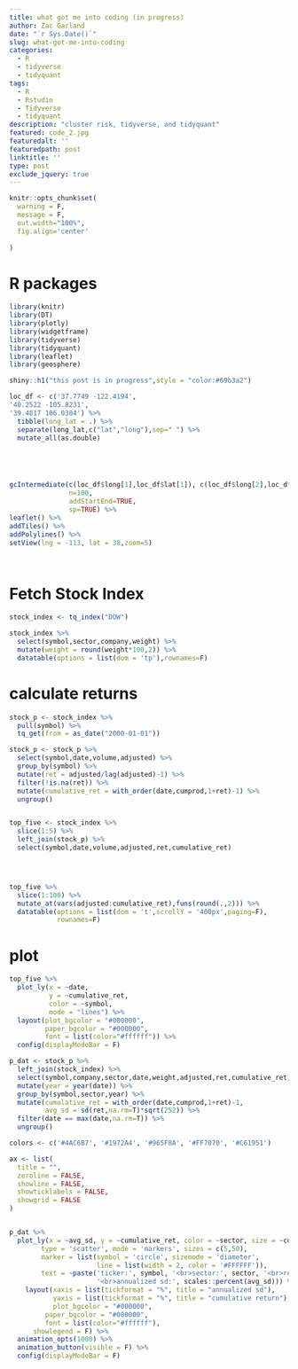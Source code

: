```yaml
---
title: what got me into coding (in progress)
author: Zac Garland
date: "`r Sys.Date()`"
slug: what-got-me-into-coding
categories:
  - R
  - tidyverse
  - tidyquant
tags:
  - R
  - Rstudio
  - Tidyverse
  - tidyquant
description: "cluster risk, tidyverse, and tidyquant"
featured: code_2.jpg
featuredalt: ''
featuredpath: post
linktitle: ''
type: post
exclude_jquery: true
---
```


```r
knitr::opts_chunk$set(
  warning = F,
  message = F,
  out.width="100%",
  fig.align='center'
  
)
```


<style>
<!-- table>thead { -->
<!--     background-color: #000; -->

<!-- } -->

table{
color: black;
}

<!-- table.dataTable.stripe tbody tr.odd, table.dataTable.display tbody tr.odd { -->
<!--     background-color: #000000; -->
<!-- } -->

<!-- table.dataTable tbody tr { -->
<!--     background-color: #202020; -->
<!-- } -->
</style>


# R packages

```r
library(knitr)
library(DT)
library(plotly)
library(widgetframe)
library(tidyverse)
library(tidyquant)
library(leaflet)
library(geosphere)

```



```r
shiny::h1("this post is in progress",style = "color:#69b3a2")
```


<!-- As I look back on my journey to coding, I can't help but laugh.  -->

<!-- It's amazing how a daisy chain of event's can seemingly all pile up to lead you to where you are today.  -->

<!-- Which for me, is Breckenridge, CO.  -->


```r

loc_df <- c('37.7749 -122.4194',
'40.2522 -105.8231',
'39.4817 106.0384') %>% 
  tibble(long_lat = .) %>% 
  separate(long_lat,c("lat","long"),sep=" ") %>% 
  mutate_all(as.double)





gcIntermediate(c(loc_df$long[1],loc_df$lat[1]), c(loc_df$long[2],loc_df$lat[2]),
               n=100, 
               addStartEnd=TRUE,
               sp=TRUE) %>% 
leaflet() %>% 
addTiles() %>% 
addPolylines() %>% 
setView(lng = -113, lat = 38,zoom=5)




```




# Fetch Stock Index

```r

stock_index <- tq_index("DOW")

stock_index %>% 
  select(symbol,sector,company,weight) %>% 
  mutate(weight = round(weight*100,2)) %>% 
  datatable(options = list(dom = 'tp'),rownames=F)


```

# calculate returns

```r

stock_p <- stock_index %>% 
  pull(symbol) %>% 
  tq_get(from = as_date("2000-01-01"))

stock_p <- stock_p %>% 
  select(symbol,date,volume,adjusted) %>% 
  group_by(symbol) %>% 
  mutate(ret = adjusted/lag(adjusted)-1) %>% 
  filter(!is.na(ret)) %>% 
  mutate(cumulative_ret = with_order(date,cumprod,1+ret)-1) %>% 
  ungroup() 


top_five <- stock_index %>% 
  slice(1:5) %>% 
  left_join(stock_p) %>% 
  select(symbol,date,volume,adjusted,ret,cumulative_ret)




top_five %>% 
  slice(1:100) %>% 
  mutate_at(vars(adjusted:cumulative_ret),funs(round(.,2))) %>% 
  datatable(options = list(dom = 't',scrollY = '400px',paging=F),
            rownames=F)

```

# plot

```r
top_five %>% 
  plot_ly(x = ~date,
          y = ~cumulative_ret,
          color = ~symbol,
          mode = "lines") %>% 
  layout(plot_bgcolor = "#000000",
         paper_bgcolor = "#000000",
         font = list(color="#ffffff")) %>% 
  config(displayModeBar = F)

```



```r

p_dat <- stock_p %>% 
  left_join(stock_index) %>% 
  select(symbol,company,sector,date,weight,adjusted,ret,cumulative_ret) %>% 
  mutate(year = year(date)) %>% 
  group_by(symbol,sector,year) %>% 
  mutate(cumulative_ret = with_order(date,cumprod,1+ret)-1, 
         avg_sd = sd(ret,na.rm=T)*sqrt(252)) %>% 
  filter(date == max(date,na.rm=T)) %>% 
  ungroup()

colors <- c('#4AC6B7', '#1972A4', '#965F8A', '#FF7070', '#C61951')

ax <- list(
  title = "",
  zeroline = FALSE,
  showline = FALSE,
  showticklabels = FALSE,
  showgrid = FALSE
)


p_dat %>% 
  plot_ly(x = ~avg_sd, y = ~cumulative_ret, color = ~sector, size = ~cumulative_ret/avg_sd, colors = colors, frame = ~year,
        type = 'scatter', mode = 'markers', sizes = c(5,50),
        marker = list(symbol = 'circle', sizemode = 'diameter',
                      line = list(width = 2, color = '#FFFFFF')),
        text = ~paste('ticker:', symbol, '<br>sector:', sector, '<br>return:', scales::percent(cumulative_ret),
                      '<br>annualized sd:', scales::percent(avg_sd))) %>% 
    layout(xaxis = list(tickformat = "%", title = "annualized sd"),
           yaxis = list(tickformat = "%", title = "cumulative return"),
           plot_bgcolor = "#000000",
         paper_bgcolor = "#000000",
         font = list(color="#ffffff"),
      showlegend = F) %>% 
  animation_opts(1000) %>% 
  animation_button(visible = F) %>% 
  config(displayModeBar = F)


```

